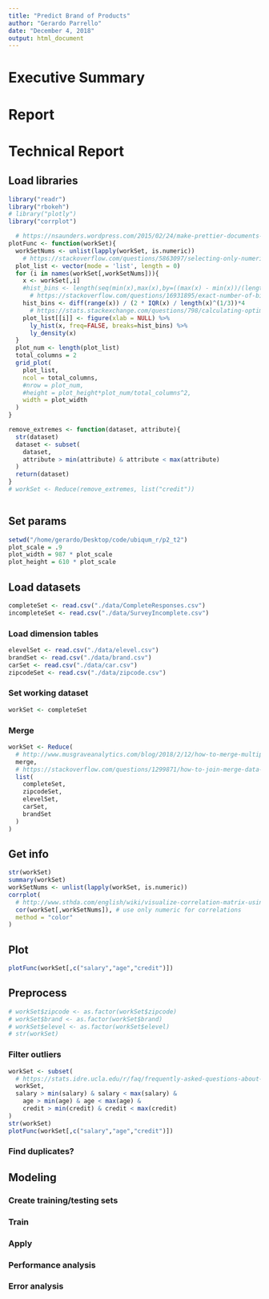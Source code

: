 ```yaml
---
title: "Predict Brand of Products"
author: "Gerardo Parrello"
date: "December 4, 2018"
output: html_document
---
```


<!--
```r
knitr::opts_chunk$set(echo = TRUE)
```

## R Markdown

This is an R Markdown document. Markdown is a simple formatting syntax for authoring HTML, PDF, and MS Word documents. For more details on using R Markdown see <http://rmarkdown.rstudio.com>.

When you click the **Knit** button a document will be generated that includes both content as well as the output of any embedded R code chunks within the document. You can embed an R code chunk like this:

```r
summary(cars)
```

## Including Plots

You can also embed plots, for example:

```r
plot(pressure)
```

Note that the `echo = FALSE` parameter was added to the code chunk to prevent printing of the R code that generated the plot.

-->

# Executive Summary
# Report
# Technical Report

## Load libraries
```r
library("readr")
library("rbokeh")
# library("plotly")
library("corrplot")
```

```r
  # https://nsaunders.wordpress.com/2015/02/24/make-prettier-documents-by-reusing-chunks-in-rmarkdown/
plotFunc <- function(workSet){
  workSetNums <- unlist(lapply(workSet, is.numeric))
    # https://stackoverflow.com/questions/5863097/selecting-only-numeric-columns-from-a-data-frame
  plot_list <- vector(mode = 'list', length = 0)
  for (i in names(workSet[,workSetNums])){
    x <- workSet[,i]
    #hist_bins <- length(seq(min(x),max(x),by=((max(x) - min(x))/(length(x)-1))))/100
      # https://stackoverflow.com/questions/16931895/exact-number-of-bins-in-histogram-in-r
    hist_bins <- diff(range(x)) / (2 * IQR(x) / length(x)^(1/3))*4
      # https://stats.stackexchange.com/questions/798/calculating-optimal-number-of-bins-in-a-histogram
    plot_list[[i]] <- figure(xlab = NULL) %>%
      ly_hist(x, freq=FALSE, breaks=hist_bins) %>%
      ly_density(x)
  }
  plot_num <- length(plot_list)
  total_columns = 2
  grid_plot(
    plot_list,
    ncol = total_columns,
    #nrow = plot_num,
    #height = plot_height*plot_num/total_columns^2,
    width = plot_width
  )
}

remove_extremes <- function(dataset, attribute){
  str(dataset)
  dataset <- subset(
    dataset,
    attribute > min(attribute) & attribute < max(attribute)
  )
  return(dataset)
}
# workSet <- Reduce(remove_extremes, list("credit"))
```

```r
```

## Set params
```r
setwd("/home/gerardo/Desktop/code/ubiqum_r/p2_t2")
plot_scale = .9
plot_width = 987 * plot_scale
plot_height = 610 * plot_scale
```

## Load datasets
```r
completeSet <- read.csv("./data/CompleteResponses.csv")
incompleteSet <- read.csv("./data/SurveyIncomplete.csv")
```

### Load dimension tables
```r
elevelSet <- read.csv("./data/elevel.csv")
brandSet <- read.csv("./data/brand.csv")
carSet <- read.csv("./data/car.csv")
zipcodeSet <- read.csv("./data/zipcode.csv")
```

### Set working dataset
```r
workSet <- completeSet
```

### Merge
```r
workSet <- Reduce(
  # http://www.musgraveanalytics.com/blog/2018/2/12/how-to-merge-multiple-data-frames-using-base-r
  merge,
  # https://stackoverflow.com/questions/1299871/how-to-join-merge-data-frames-inner-outer-left-right
  list(
    completeSet,
    zipcodeSet,
    elevelSet,
    carSet, 
    brandSet
  )
)
```

## Get info
```r
str(workSet)
summary(workSet)
workSetNums <- unlist(lapply(workSet, is.numeric))
corrplot(
  # http://www.sthda.com/english/wiki/visualize-correlation-matrix-using-correlogram
  cor(workSet[,workSetNums]), # use only numeric for correlations
  method = "color"
)
```

## Plot
```r
plotFunc(workSet[,c("salary","age","credit")])
```

## Preprocess
```r
# workSet$zipcode <- as.factor(workSet$zipcode)
# workSet$brand <- as.factor(workSet$brand)
# workSet$elevel <- as.factor(workSet$elevel)
# str(workSet)
```

### Filter outliers

```r
workSet <- subset(
  # https://stats.idre.ucla.edu/r/faq/frequently-asked-questions-about-rhow-can-i-subset-a-data-setthe-r-program-as-a-text-file-for-all-the-code-on-this-page-subsetting-is-a-very-important-component/
  workSet,
  salary > min(salary) & salary < max(salary) &
    age > min(age) & age < max(age) &
    credit > min(credit) & credit < max(credit)
)
str(workSet)
plotFunc(workSet[,c("salary","age","credit")])
```

### Find duplicates?

## Modeling

### Create training/testing sets
### Train
### Apply
### Performance analysis
### Error analysis